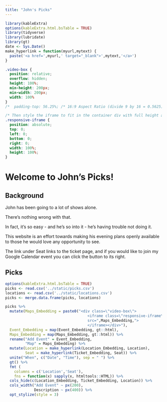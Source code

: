 ```yaml
---
title: "John's Picks"
---
```


```r
library(kableExtra)
options(kableExtra.html.bsTable = TRUE)
library(tidyverse)
library(lubridate)
library(gt)
date <- Sys.Date()
make_hyperlink = function(myurl,mytext) {
  paste('<a href=',myurl,' target="_blank">',mytext,'</a>')
}
```

```css
.video-box {
  position: relative;
  overflow: hidden;
  height: 100%;
  min-height: 200px;
  min-width: 200px;
  width: 100%
}
/*  padding-top: 56.25%; /* 16:9 Aspect Ratio (divide 9 by 16 = 0.5625) */

/* Then style the iframe to fit in the container div with full height and width */
.responsive-iframe {
  position: absolute;
  top: 0;
  left: 0;
  bottom: 0;
  right: 0;
  width: 100%;
  height: 100%;
}
```

# Welcome to John's Picks!

## Background

John has been going to a lot of shows alone. 

There's nothing wrong with that. 

In fact, it's so easy - and he's so into it - he's having trouble not doing it. 

This website is an effort towards making his evening plans openly available to those he would love any opportunity to see. 

The link under Seat links to the ticket page, and if you would like to join my Google Calendar event you can click the button to its right.

## Picks

```r
options(kableExtra.html.bsTable = TRUE)
picks <- read.csv('../static/picks.csv')
locations <- read.csv('../static/locations.csv')
picks <- merge.data.frame(picks, locations)

picks %>%
  mutate(Maps_Embedding = paste0("<div class=\"video-box\">
                                     <iframe class=\"responsive-iframe\"
                                     src=",Maps_Embedding,">
                                     </iframe></div>"),
  Event_Embedding = map(Event_Embedding, gt::html),
  Maps_Embedding = map(Maps_Embedding, gt::html)) %>%
  rename("Add Event" = Event_Embedding,
         "Map" = Maps_Embedding) %>%
  mutate(Location = make_hyperlink(Location_Embedding, Location),
         Seat = make_hyperlink(Ticket_Embedding, Seat)) %>%
  unite("When", c("Date", "Time"), sep = " ") %>%
  gt() %>%
  fmt (
    columns = c('Location','Seat'),
    fns = function(x) sapply(x, htmltools::HTML)) %>%
  cols_hide(c(Location_Embedding, Ticket_Embedding, Location)) %>%
  cols_width("Add Event" ~ px(200),
             Description ~ px(400)) %>%
  opt_stylize(style = 3)
                   
```
